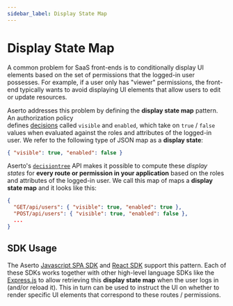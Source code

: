 ```yaml
---
sidebar_label: Display State Map
---
```


# Display State Map

A common problem for SaaS front-ends is to conditionally display UI elements based on the set of permissions 
that the logged-in user possesses. For example, if a user only has "viewer" permissions, 
the front-end typically wants to avoid displaying UI elements that allow users to edit or update resources.

Aserto addresses this problem by defining the **display state map** pattern. An authorization policy  
defines [decisions](/docs/overview/policy#decision) called `visible` and `enabled`, which take on `true` / `false` 
values when evaluated against the roles and attributes of the logged-in user. We refer to the following 
type of JSON map as a **display state**:

```json
{ "visible": true, "enabled": false }
```

Aserto's [`decisiontree`](/docs/authorizer-guide/decisiontree) API makes it possible to compute these *display states* 
for **every route or permission in your application** based on the roles and attributes of the logged-in 
user. We call this map of maps a **display state map** and it looks like this:

```json
{
  "GET/api/users": { "visible": true, "enabled": true },
  "POST/api/users": { "visible": true, "enabled": false },
  ...
}
```

## SDK Usage

The Aserto [Javascript SPA SDK](/docs/software-development-kits/javascript) and 
[React SDK](/docs/software-development-kits/react ) support this pattern.  Each of these SDKs works together 
with other high-level language SDKs like the 
[Express.js](/docs/software-development-kits/express#displayStateMap-middleware) to allow retrieving this 
**display state map** when the user logs in (and/or reload it). This in turn can be used to instruct 
the UI on whether to render specific UI elements that correspond to these routes / permissions.
